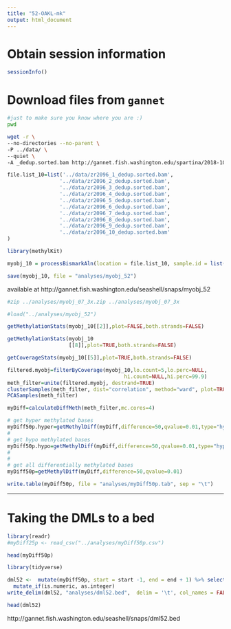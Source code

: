 ```yaml
---
title: "52-OAKL-mk"
output: html_document
---
```



# Obtain session information

```r
sessionInfo()
```

# Download files from `gannet`

```bash
#just to make sure you know where you are :)
pwd
```


```bash
wget -r \
--no-directories --no-parent \
-P ../data/ \
--quiet \
-A _dedup.sorted.bam http://gannet.fish.washington.edu/spartina/2018-10-10-project-virginica-oa-Large-Files/2018-11-07-Bismark-Mox/ #Download files from gannet.
```



```r
file.list_10=list('../data/zr2096_1_dedup.sorted.bam',
                 '../data/zr2096_2_dedup.sorted.bam',
                 '../data/zr2096_3_dedup.sorted.bam',
                 '../data/zr2096_4_dedup.sorted.bam',
                 '../data/zr2096_5_dedup.sorted.bam',
                 '../data/zr2096_6_dedup.sorted.bam',
                 '../data/zr2096_7_dedup.sorted.bam',
                 '../data/zr2096_8_dedup.sorted.bam',
                 '../data/zr2096_9_dedup.sorted.bam',
                 '../data/zr2096_10_dedup.sorted.bam'
)
```





```r
library(methylKit)
```



```r
myobj_10 = processBismarkAln(location = file.list_10, sample.id = list("1","2","3","4","5","6","7","8","9","10"), assembly = "v001", read.context="CpG", mincov=2, treatment = c(0,0,0,0,0,1,1,1,1,1))
```

```r
save(myobj_10, file = "analyses/myobj_52")
```


available at http://gannet.fish.washington.edu/seashell/snaps/myobj_52

```bash
#zip ../analyses/myobj_07_3x.zip ../analyses/myobj_07_3x
```



```r
#load("../analyses/myobj_52")
```





```r
getMethylationStats(myobj_10[[2]],plot=FALSE,both.strands=FALSE)
```

```r
getMethylationStats(myobj_10
                    [[8]],plot=TRUE,both.strands=FALSE)
```

```r
getCoverageStats(myobj_10[[5]],plot=TRUE,both.strands=FALSE)
```


```r
filtered.myobj=filterByCoverage(myobj_10,lo.count=5,lo.perc=NULL,
                                      hi.count=NULL,hi.perc=99.9)
meth_filter=unite(filtered.myobj, destrand=TRUE)
clusterSamples(meth_filter, dist="correlation", method="ward", plot=TRUE)
PCASamples(meth_filter)
```




```r
myDiff=calculateDiffMeth(meth_filter,mc.cores=4)
```




```r
# get hyper methylated bases
myDiff50p.hyper=getMethylDiff(myDiff,difference=50,qvalue=0.01,type="hyper")
#
# get hypo methylated bases
myDiff50p.hypo=getMethylDiff(myDiff,difference=50,qvalue=0.01,type="hypo")
#
#
# get all differentially methylated bases
myDiff50p=getMethylDiff(myDiff,difference=50,qvalue=0.01)
```




```r
write.table(myDiff50p, file = "analyses/myDiff50p.tab", sep = "\t")
```



---
# Taking the DMLs to a bed

```r
library(readr)
#myDiff25p <- read_csv("../analyses/myDiff50p.csv")

```


```r
head(myDiff50p)
```


```r
library(tidyverse)
```



```r
dml52 <-  mutate(myDiff50p, start = start -1, end = end + 1) %>% select(chr, start, end, meth.diff) %>%
  mutate_if(is.numeric, as.integer)
write_delim(dml52, "analyses/dml52.bed",  delim = '\t', col_names = FALSE)
```


```r
head(dml52)
```


http://gannet.fish.washington.edu/seashell/snaps/dml52.bed
